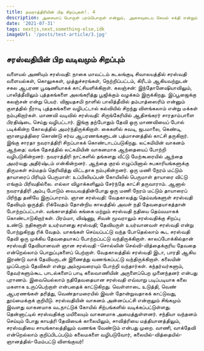 ```yaml
---
title: நவராத்திரியின் பிற சிறப்புகள்!. 4
description: அசையாப் பொருள் பரம்பொருள் என்றும், அசைவுடைய செயல் சக்தி என்றும் கூறப்படுகிறது. பொதுவாக சிவராத்திரி, கிருஷ்ண ஜெயந்தி, ராமநவமி போன்ற விழாக்கள் ஒருநாள் விசேஷமாகக் கொண்டாடப்படும். ஆனால் சக்தி வழிபாடு மட்டும் நவராத்திரி என்ற பெயரில் ஒன்பது நாள் விழாவாக கொண்டாடப்படுகிறது. வருடத்தில் நான்கு நவராத்திரிகள் வருவதுண்டு.
date: '2021-07-31'
tags: nextjs,next,something-else,idk
imageUrl: '/posts/test-article/3.jpg'
---
```


## சரஸ்வதியின் பிற வடிவமும் சிறப்பும்

வளையல் அணியும் சரஸ்வதி: நாகை மாவட்டம் கடலங்குடி சிவாலயத்தில் சரஸ்வதி வளையல்கள், கொலுசுகள், முத்துச்சரங்கள், நெற்றிப்பட்டம், கிரீடம் ஆகியவற்றுடன் சகல ஆபரண பூஷணியாகக் காட்சியளிக்கிறாள். கலஞ்சன்: இந்தோனேஷியாவிலும், பாலித்தீவிலும் புத்தகங்களை அலங்கரித்து பூஜிக்கும் வழக்கம் இருக்கிறது. இப்பூஜைக்கு கலஞ்சன் என்று பெயர். விஜயதசமி நாளில் பாலித்தீவில் தம்பாத்ஸைரிம் என்னும் குளத்தில் நீராடி புத்தகங்களை வழிபட்டால் கல்வியில் சிறந்து விளங்கலாம் என்று மக்கள் நம்புகிறார்கள். மாணவி வடிவில் சரஸ்வதி: சிருங்கேரியில் ஆதிசங்கரர் சாரதாம்பாளை பிரதிஷ்டை செய்து வழிபட்டார். இங்கு தற்போதும் தேவி ஒரு மாணவியைப் போல் படிக்கின்ற கோலத்தில் அமர்ந்திருக்கிறாள். கைகளில் சுவடி, ஜபமாலை, கெண்டி, ஞானமுத்திரை கொண்டு சர்வ ஆபரணங்களுடன் பத்மாசனத்தில் காட்சி தருகிறார். இங்கு சாரதா நவராத்திரி சிறப்பாகக் கொண்டாடப்படுகிறது. லட்சுமியின் வாகனம் ஆந்தை: வங்க தேசத்தில் லட்சுமியின் வாகனமாக ஆந்தையைப் போற்றி வழிபடுகின்றனர். நவராத்திரி நாட்களில் தங்களது வீட்டு மேற்கூரையில் ஆந்தை அமர்வது அதிர்ஷ்டம் என்கின்றனர். ஆந்தை குரல் எழுப்பினால் சுபகாரியங்களுக்கு திருமகள் சம்மதம் தெரிவித்து விட்டதாக நம்புகின்றனர். ஒரு மணி நேரம் மட்டும் தாயாரைப் பிரியும் பெருமாள்: உப்பிலியப்பன் கோயிலில் பெருமாள் தாயாரை விட்டு எங்கும் பிரிவதில்லை. எல்லா விழாக்களிலும் சேர்ந்தே காட்சி தருவாராம். ஆனால் நவராத்திரி அம்பு போடும் வைபவத்தின்போது ஒரு மணி நேரம் மட்டும் தாயாரைப் பிரிந்து தனியே இருப்பாராம். ஞான சரஸ்வதி: வேதகாலத்து தெய்வங்களுள் சரஸ்வதி தேவியும் ஒருத்தி. ரிக்வேதம் தோன்றிய காலத்தில் அவள் நதி தேவதையாகத்தான் போற்றப்பட்டாள். வங்காளத்தில் கங்கை மற்றும் சரஸ்வதி நதியை தெய்வமாகக் கொண்டாடுகிறார்கள். பிரம்மா, விஷ்ணு, சிவன் மூவராலும் சரஸ்வதிக்கு சிறப்பு உண்டு. நதிகளுள் உயர்வானது சரஸ்வதி; தேவியருள் உயர்வானவள் சரஸ்வதி என்று போற்றுகிறது ரிக் வேதம். யாகங்கள் செய்யப்பட்டு வந்த போதெல்லாம் கூட சரஸ்வதி தேவி ஒரு முக்கிய தேவதையாகப் போற்றப்பட்டு வந்திருக்கிறாள். காலப்போக்கில்தான் சரஸ்வதி தேவியானவள் ஞான சரஸ்வதி -சொல்லின் செல்வி-வித்தைக்குரிய தேவதை என்றெல்லாம் பொறுப்புகளைப் பெற்றாள். வேதகாலத்தில் சரஸ்வதி இடா, பாரதி ஆகிய இரண்டு வாக் தேவியருடன் இணைத்து வணங்கப்பட்டு வந்திருக்கிறாள். கலையின் முப்பெரும் தேவிகள் என்று அம்மூவரையும் போற்றி வந்தார்கள். கந்தர்வர்களும், தேவர்களும்கூட பாடல்களைப் பாடி கலைவாணியின் அருளைப்பெற முனைந்தனர் என்பது புராணம். இவையெல்லாம் நதிதேவதையான சரஸ்வதி எவ்வாறு படிப்படியாக கலை மகளாக உருப்பெற்றாள் என்பதைக் காட்டுகிறது. வெள்ளாடை உடுத்தி, வெண் ஆபரணங்கள் தரித்து, வெண்தாமரையில் இவள் தோன்றுவதாகக் காட்டுவது, தூய்மைக்குக் குறியீடு. சரஸ்வதியின் வாகனம் அன்னப்பட்சி என்றாலும் சிங்கமும் இவளது வாகனமாக வடநாட்டுக் கோயில் சிற்பங்களில் வடிக்கப்பட்டுள்ளது. தென்னாட்டில் சரஸ்வதிக்கு மயிலையும் வாகனமாக அமைத்துள்ளனர். சந்தியா வந்தனம் செய்யும் போது காயத்ரி தேவியைக் காலையிலும், சாவித்ரியை மத்தியானத்திலும், சரஸ்வதியை சாயங்காலத்திலும் வணங்க வேண்டும் என்பது முறை. வாணி, வாக்தேவி என்றெல்லாம் குறிப்பிடப்படும் கலைமகளை வழிபடுவோர், கலையில்-வித்தையில்-ஞானத்தில்-மேம்பட்டு விளங்குவர்!
